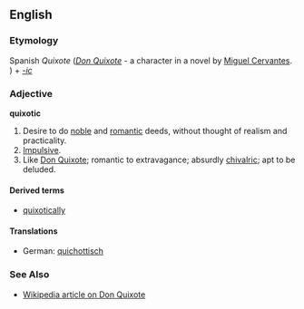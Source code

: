 ==English==
===Etymology===
Spanish ''Quixote'' (''[[w:Don Quixote|Don Quixote]]'' - a character in a novel by [[w:Miguel Cervantes|Miguel Cervantes]].<!-- or is it borrowed from a spanish adjective derived from the name of the character? -->) + ''[[-ic]]''

===Adjective===
'''quixotic'''

#Desire to do [[noble]] and [[romantic]] deeds, without thought of realism and practicality.
#[[Impulsive]].
#Like [[Don Quixote]]; romantic to extravagance; absurdly [[chivalric]]; apt to be deluded.

====Derived terms====
*[[quixotically]]

====Translations====
*German: [[quichottisch]]

===See Also===
*[[w:Don Quixote|Wikipedia article on Don Quixote]]